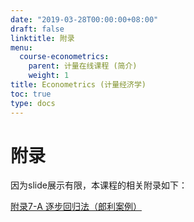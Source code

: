 ```yaml
---
date: "2019-03-28T00:00:00+08:00"
draft: false
linktitle: 附录
menu:
  course-econometrics:
    parent: 计量在线课程 (简介)
    weight: 1
title: Econometrics (计量经济学)
toc: true
type: docs
---
```



# 附录

因为slide展示有限，本课程的相关附录如下：

[附录7-A 逐步回归法（郎利案例）](/course-econometrics/appendix-site.html)

